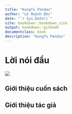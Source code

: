 ```yaml
--- 
title: "Kungfu Pandas"
author: "Lê Huỳnh Đức"
date: "`r Sys.Date()`"
site: bookdown::bookdown_site
output: bookdown::gitbook
documentclass: book
description: "Kungfu Pandas"
---
```

# Lời nói đầu {-}

![](../images/index/cover.jpg)

## Giới thiệu cuốn sách {-}

## Giới thiệu tác giả {-}
